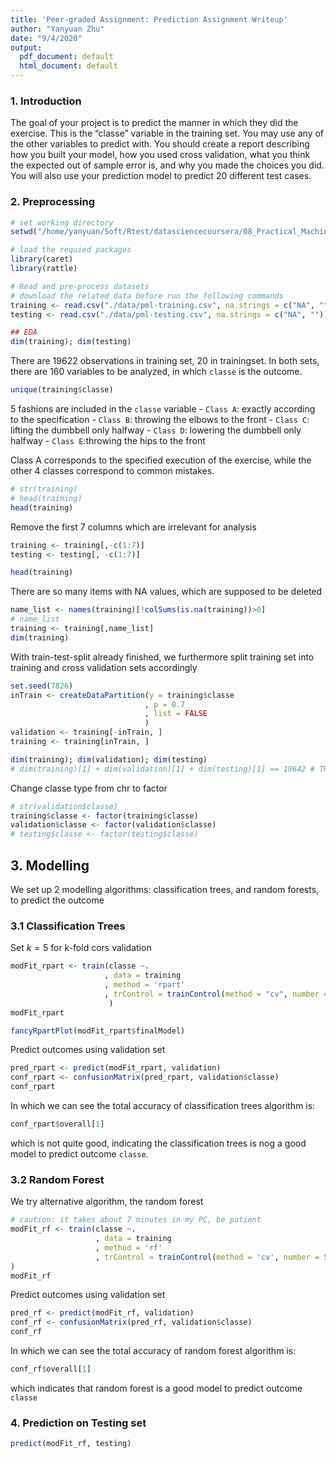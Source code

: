 ```yaml
---
title: 'Peer-graded Assignment: Prediction Assignment Writeup'
author: "Yanyuan Zhu"
date: "9/4/2020"
output:
  pdf_document: default
  html_document: default
---
```


### 1. Introduction
The goal of your project is to predict the manner in which they did the exercise. This is the "classe" variable in the training set. You may use any of the other variables to predict with. You should create a report describing how you built your model, how you used cross validation, what you think the expected out of sample error is, and why you made the choices you did. You will also use your prediction model to predict 20 different test cases.

### 2. Preprocessing

```r
# set working directory
setwd("/home/yanyuan/Soft/Rtest/datasciencecoursera/08_Practical_Machine_Learning/")

# load the requied packages
library(caret)
library(rattle)

# Read and pre-process datasets
# download the related data before run the following commands
training <- read.csv("./data/pml-training.csv", na.strings = c("NA", ""))
testing <- read.csv("./data/pml-testing.csv", na.strings = c("NA", ""))

## EDA
dim(training); dim(testing)
```

There are 19622 observations in training set, 20 in trainingset. In both sets, there are 160 variables to be analyzed, in which `classe` is the outcome.

```r
unique(training$classe)
```

5 fashions are included in the `classe` variable
- `Class A`: exactly according to the specification
- `Class B`: throwing the elbows to the front
- `Class C`: lifting the dumbbell only halfway
- `Class D`: lowering the dumbbell only halfway
- `Class E`:throwing the hips to the front

Class A corresponds to the specified execution of the exercise, while the other 4 classes correspond to common mistakes.

```r
# str(training)
# head(training)
head(training)
```

Remove the first 7 columns which are irrelevant for analysis
```r
training <- training[,-c(1:7)]
testing <- testing[, -c(1:7)]
```

```r
head(training)
```

There are so many items with NA values, which are supposed to be deleted
```r
name_list <- names(training)[!colSums(is.na(training))>0]
# name_list
training <- training[,name_list]
dim(training)
```

With train-test-split already finished, we furthermore split training set into training and cross validation sets accordingly

```r
set.seed(7826)
inTrain <- createDataPartition(y = training$classe
                              , p = 0.7
                              , list = FALSE
                              )
validation <- training[-inTrain, ]
training <- training[inTrain, ]
```

```r
dim(training); dim(validation); dim(testing)
# dim(training)[1] + dim(validation)[1] + dim(testing)[1] == 19642 # TRUE
```

Change classe type from chr to factor
```r
# str(validation$classe)
training$classe <- factor(training$classe)
validation$classe <- factor(validation$classe)
# testing$classe <- factor(testing$classe)
```


## 3. Modelling

We set up 2 modelling algorithms: classification trees, and random forests, to predict the outcome

### 3.1 Classification Trees

Set $k=5$ for k-fold cors validation

```r
modFit_rpart <- train(classe ~.
                     , data = training
                     , method = 'rpart'
                     , trControl = trainControl(method = "cv", number = 5)
                      )
modFit_rpart
```

```r
fancyRpartPlot(modFit_rpart$finalModel)
```

Predict outcomes using validation set
```r
pred_rpart <- predict(modFit_rpart, validation)
conf_rpart <- confusionMatrix(pred_rpart, validation$classe)
conf_rpart
```

In which we can see the total accuracy of classification trees algorithm is:
```r
conf_rpart$overall[1]
```
which is not quite good, indicating the classification trees is nog a good model to predict outcome `classe`.

### 3.2 Random Forest

We try alternative algorithm, the random forest

```r
# caution: it takes about 7 minutes in my PC, be patient
modFit_rf <- train(classe ~.
                   , data = training
                   , method = 'rf'
                   , trControl = trainControl(method = 'cv', number = 5)    
)
modFit_rf
```

Predict outcomes using validation set
```r
pred_rf <- predict(modFit_rf, validation)
conf_rf <- confusionMatrix(pred_rf, validation$classe)
conf_rf
```

In which we can see the total accuracy of random forest algorithm is:
```r
conf_rf$overall[1]
```
which indicates that random forest is a good model to predict outcome `classe`

### 4. Prediction on Testing set
```r
predict(modFit_rf, testing)
```
